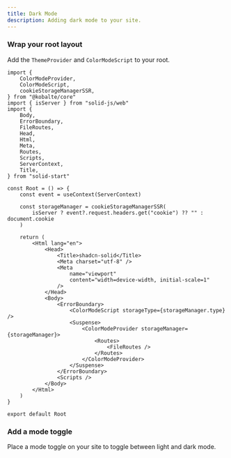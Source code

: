 ```yaml
---
title: Dark Mode
description: Adding dark mode to your site.
---
```


<Steps>

### Wrap your root layout

Add the `ThemeProvider` and `ColorModeScript` to your root.

```tsx {1-18,21-25,39,41-45} title="src/root.tsx"
import {
	ColorModeProvider,
	ColorModeScript,
	cookieStorageManagerSSR,
} from "@kobalte/core"
import { isServer } from "solid-js/web"
import {
	Body,
	ErrorBoundary,
	FileRoutes,
	Head,
	Html,
	Meta,
	Routes,
	Scripts,
	ServerContext,
	Title,
} from "solid-start"

const Root = () => {
	const event = useContext(ServerContext)

	const storageManager = cookieStorageManagerSSR(
		isServer ? event?.request.headers.get("cookie") ?? "" : document.cookie
	)

	return (
		<Html lang="en">
			<Head>
				<Title>shadcn-solid</Title>
				<Meta charset="utf-8" />
				<Meta
					name="viewport"
					content="width=device-width, initial-scale=1"
				/>
			</Head>
			<Body>
				<ErrorBoundary>
					<ColorModeScript storageType={storageManager.type} />
					<Suspense>
						<ColorModeProvider storageManager={storageManager}>
							<Routes>
								<FileRoutes />
							</Routes>
						</ColorModeProvider>
					</Suspense>
				</ErrorBoundary>
				<Scripts />
			</Body>
		</Html>
	)
}

export default Root
```

### Add a mode toggle

Place a mode toggle on your site to toggle between light and dark mode.

<ComponentExample src="/src/components/mode-toggle.tsx">
	<ModeToggle />
</ComponentExample>

</Steps>
